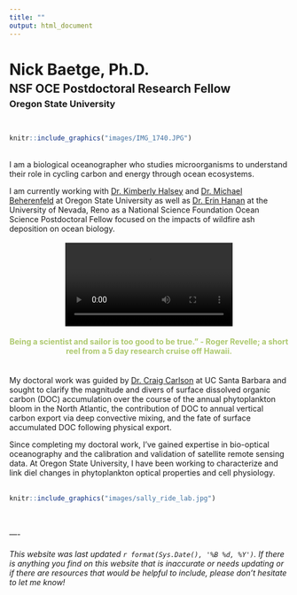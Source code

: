 ```yaml
---
title: ""
output: html_document
---
```

<h1 style="margin-bottom:5px;">Nick Baetge, Ph.D.</h1>
<h2 style="margin-top:5px; margin-bottom:5px;">NSF OCE Postdoctoral Research Fellow</h2>
<h3 style="margin-top:5px; margin-bottom:5px;">Oregon State University</h3>

\
```r
knitr::include_graphics("images/IMG_1740.JPG")
```
\
I am a biological oceanographer who studies microorganisms to understand their role in cycling carbon and energy through ocean ecosystems.

I am currently working with [Dr. Kimberly Halsey](https://kim.halsey.co) and [Dr. Michael Beherenfeld](https://sites.science.oregonstate.edu/ocean.productivity/) at Oregon State University as well as [Dr. Erin Hanan](https://erinhanan.com) at the University of Nevada, Reno as a National Science Foundation Ocean Science Postdoctoral Fellow focused on the impacts of wildfire ash deposition on ocean biology.
\
\
<center>![](movies/km2414.mov){ width=60% }
\
<h4 style="font-size: 14px; color: #AEC96F"> Being a scientist and sailor is too good to be true." - Roger Revelle; a short reel from a 5 day research cruise off Hawaii. </h4></center>
\
My doctoral work was guided by [Dr. Craig Carlson](https://carlson.eemb.ucsb.edu) at UC Santa Barbara and sought to clarify the magnitude and divers of surface dissolved organic carbon (DOC) accumulation over the course of the annual phytoplankton bloom in the North Atlantic, the contribution of DOC to annual vertical carbon export via deep convective mixing, and the fate of surface accumulated DOC following physical export.

Since completing my doctoral work, I've gained expertise in bio-optical oceanography and the calibration and validation of satellite remote sensing data. At Oregon State University, I have been working to characterize and link diel changes in phytoplankton optical properties and cell physiology. 
\
\
```r
knitr::include_graphics("images/sally_ride_lab.jpg")
```
\
\
----

###### This website was last updated `r format(Sys.Date(), '%B %d, %Y')`. If there is anything you find on this website that is inaccurate or needs updating or if there are resources that would be helpful to include, please don’t hesitate to let me know!

